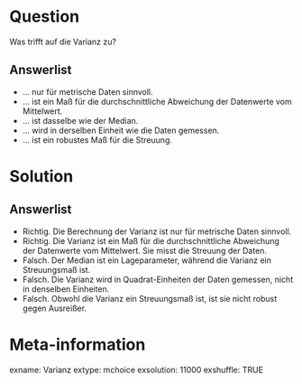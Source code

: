 
Question
========

Was trifft auf die Varianz zu?

Answerlist
----------

* ... nur für metrische Daten sinnvoll.
* ... ist ein Maß für die durchschnittliche Abweichung der Datenwerte vom Mittelwert.
* ... ist dasselbe wie der Median.
* ... wird in derselben Einheit wie die Daten gemessen.
* ... ist ein robustes Maß für die Streuung.

Solution
========

Answerlist
----------

* Richtig. Die Berechnung der Varianz ist nur für metrische Daten sinnvoll. 
* Richtig. Die Varianz ist ein Maß für die durchschnittliche Abweichung der Datenwerte vom Mittelwert. Sie misst die Streuung der Daten.
* Falsch. Der Median ist ein Lageparameter, während die Varianz ein Streuungsmaß ist.
* Falsch. Die Varianz wird in Quadrat-Einheiten der Daten gemessen, nicht in denselben Einheiten.
* Falsch. Obwohl die Varianz ein Streuungsmaß ist, ist sie nicht robust gegen Ausreißer.

Meta-information
================
exname: Varianz
extype: mchoice 
exsolution: 11000
exshuffle: TRUE
